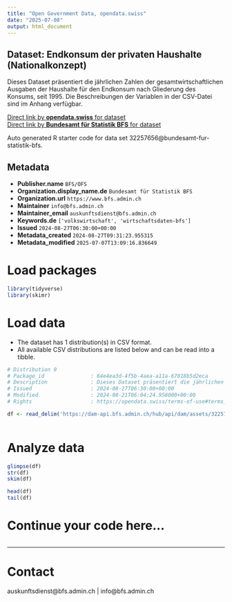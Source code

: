 ```yaml
---
title: "Open Government Data, opendata.swiss"
date: "2025-07-08"
output: html_document
---
```


## Dataset: Endkonsum der privaten Haushalte (Nationalkonzept)

Dieses Dataset präsentiert die jährlichen Zahlen der gesamtwirtschaftlichen Ausgaben der Haushalte für den Endkonsum nach Gliederung des Konsums, seit 1995. Die Beschreibungen der Variablen in der CSV-Datei sind im Anhang verfügbar.

[Direct link by **opendata.swiss** for dataset](https://opendata.swiss/de/dataset/endkonsum-der-privaten-haushalte-nationalkonzept3)<br>
[Direct link by **Bundesamt für Statistik BFS** for dataset](https://www.bfs.admin.ch/asset/de/ts-x-04.02.05.01)

Auto generated R starter code for data set 32257656@bundesamt-fur-statistik-bfs.

## Metadata

- **Publisher.name** `BFS/OFS`
- **Organization.display_name.de** `Bundesamt für Statistik BFS`
- **Organization.url** `https://www.bfs.admin.ch`
- **Maintainer** `info@bfs.admin.ch`
- **Maintainer_email** `auskunftsdienst@bfs.admin.ch`
- **Keywords.de** `['volkswirtschaft', 'wirtschaftsdaten-bfs']`
- **Issued** `2024-08-27T06:30:00+00:00`
- **Metadata_created** `2024-08-27T09:31:23.955315`
- **Metadata_modified** `2025-07-07T13:09:16.836649`


# Load packages

```r

library(tidyverse)
library(skimr)

```

# Load data

-   The dataset has 1 distribution(s) in CSV format.
-   All available CSV distributions are listed below and can be read into a tibble.

```r

# Distribution 0
# Package_id               : 64e4ea3d-4f5b-4aea-a11a-67018b5d2eca
# Description              : Dieses Dataset präsentiert die jährlichen Zahlen der gesamtwirtschaftlichen Ausgaben der Haushalte für den Endkonsum nach Gliederung des Konsums, seit 1995. Die Beschreibungen der Variablen in der CSV-Datei sind im Anhang verfügbar.
# Issued                   : 2024-08-27T06:30:00+00:00
# Modified                 : 2024-08-21T06:04:24.958000+00:00
# Rights                   : https://opendata.swiss/terms-of-use#terms_by_ask

df <- read_delim('https://dam-api.bfs.admin.ch/hub/api/dam/assets/32257662/master')



```

# Analyze data

```r

glimpse(df)
str(df)
skim(df)

head(df)
tail(df)

```

# Continue your code here...

```r

```

------------------------------------------------------------------------

# Contact

auskunftsdienst@bfs.admin.ch | info@bfs.admin.ch
